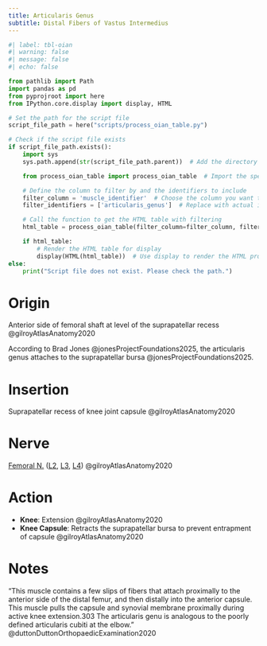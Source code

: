 ```yaml
---
title: Articularis Genus
subtitle: Distal Fibers of Vastus Intermedius
---
```




```python
#| label: tbl-oian
#| warning: false
#| message: false
#| echo: false

from pathlib import Path
import pandas as pd
from pyprojroot import here
from IPython.core.display import display, HTML

# Set the path for the script file
script_file_path = here("scripts/process_oian_table.py")

# Check if the script file exists
if script_file_path.exists():
    import sys
    sys.path.append(str(script_file_path.parent))  # Add the directory of the script to the system path

    from process_oian_table import process_oian_table  # Import the specific function

    # Define the column to filter by and the identifiers to include
    filter_column = 'muscle_identifier'  # Choose the column you want to filter by
    filter_identifiers = ['articularis_genus']  # Replace with actual identifiers you want to include

    # Call the function to get the HTML table with filtering
    html_table = process_oian_table(filter_column=filter_column, filter_identifiers=filter_identifiers)

    if html_table:
        # Render the HTML table for display
        display(HTML(html_table))  # Use display to render the HTML properly
else:
    print("Script file does not exist. Please check the path.")

```

# Origin {#origin}
Anterior side of femoral shaft at level of the suprapatellar recess @gilroyAtlasAnatomy2020

According to Brad Jones @jonesProjectFoundations2025, the articularis genus attaches to the suprapatellar bursa @jonesProjectFoundations2025.

# Insertion {#insertion}
Suprapatellar recess of knee joint capsule @gilroyAtlasAnatomy2020




# Nerve

[Femoral N.]({{< var ref-femoral-nerve.path >}}) ([L2]({{< var ref-nerve-root.l2 >}}), [L3]({{< var ref-nerve-root.l3 >}}), [L4]({{< var ref-nerve-root.l4 >}})) @gilroyAtlasAnatomy2020

# Action {#action}

- **Knee**: Extension @gilroyAtlasAnatomy2020
- **Knee Capsule**: Retracts the suprapatellar bursa to prevent entrapment of capsule @gilroyAtlasAnatomy2020


# Notes
    
"This muscle contains a few slips of fibers that attach proximally to the anterior side of the distal femur, and then distally into the anterior capsule. This muscle pulls the capsule and synovial membrane proximally during active knee extension.303 The articularis genu is analogous to the poorly defined articularis cubiti at the elbow." @duttonDuttonOrthopaedicExamination2020